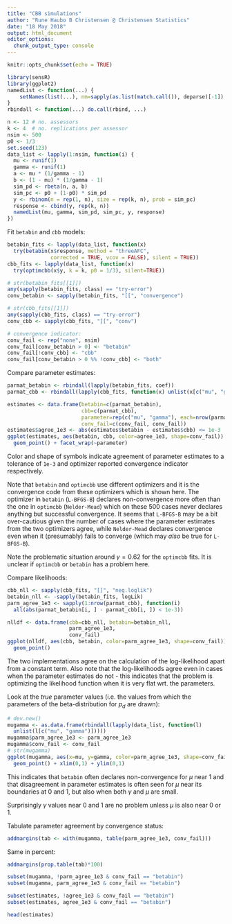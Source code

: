 ```yaml
---
title: "CBB simulations"
author: "Rune Haubo B Christensen @ Christensen Statistics"
date: "18 May 2018"
output: html_document
editor_options: 
  chunk_output_type: console
---
```


```r
knitr::opts_chunk$set(echo = TRUE)
```

```r
library(sensR)
library(ggplot2)
namedList <- function(...) {
    setNames(list(...), nm=sapply(as.list(match.call()), deparse)[-1])
}
rbindall <- function(...) do.call(rbind, ...)
```

```r
n <- 12 # no. assessors
k <- 4  # no. replications per assessor
nsim <- 500
p0 <- 1/3
set.seed(123)
data_list <- lapply(1:nsim, function(i) {
  mu <- runif(1)
  gamma <- runif(1)
  a <- mu * (1/gamma - 1)
  b <- (1 - mu) * (1/gamma - 1)
  sim_pd <- rbeta(n, a, b)
  sim_pc <- p0 + (1-p0) * sim_pd
  y <- rbinom(n = rep(1, n), size = rep(k, n), prob = sim_pc)
  response <- cbind(y, rep(k, n))
  namedList(mu, gamma, sim_pd, sim_pc, y, response)
})
```

Fit `betabin` and `cbb` models:
```r
betabin_fits <- lapply(data_list, function(x) 
  try(betabin(x$response, method = "threeAFC", 
              corrected = TRUE, vcov = FALSE), silent = TRUE))
cbb_fits <- lapply(data_list, function(x) 
  try(optimcbb(x$y, k = k, p0 = 1/3), silent=TRUE))
```

```r
# str(betabin_fits[[1]])
any(sapply(betabin_fits, class) == "try-error")
conv_betabin <- sapply(betabin_fits, "[[", "convergence")

# str(cbb_fits[[1]])
any(sapply(cbb_fits, class) == "try-error")
conv_cbb <- sapply(cbb_fits, "[[", "conv")

# convergence indicator:
conv_fail <- rep("none", nsim)
conv_fail[conv_betabin > 0] <- "betabin"
conv_fail[!conv_cbb] <- "cbb"
conv_fail[conv_betabin > 0 %% !conv_cbb] <- "both"
```

Compare parameter estimates:
```r
parmat_betabin <- rbindall(lapply(betabin_fits, coef))
parmat_cbb <- rbindall(lapply(cbb_fits, function(x) unlist(x[c("mu", "gamma")])))

estimates <- data.frame(betabin=c(parmat_betabin),
                        cbb=c(parmat_cbb),
                        parameter=rep(c("mu", "gamma"), each=nrow(parmat_cbb)),
                        conv_fail=c(conv_fail, conv_fail))
estimates$agree_1e3 <- abs(estimates$betabin - estimates$cbb) <= 1e-3
ggplot(estimates, aes(betabin, cbb, color=agree_1e3, shape=conv_fail)) + 
  geom_point() + facet_wrap(~parameter)
```

Color and shape of symbols indicate agreement of parameter estimates to a tolerance of `1e-3` and optimizer reported convergence indicator respectively.

Note that `betabin` and `optimcbb` use different optimizers and it is the convergence code from these optimizers which is shown here. The optimizer in `betabin` (`L-BFGS-B`) declares non-convergence more often than the one in `optimcbb` (`Nelder-Mead`) which on these 500 cases never declares anything but successful convergence. It seems that `L-BFGS-B` may be a bit over-cautious given the number of cases where the parameter estimates from the two optimizers agree, while `Nelder-Mead` declares convergence even when it (presumably) fails to converge (which may _also_ be true for `L-BFGS-B`). 

Note the problematic situation around $\gamma = 0.62$ for the `optimcbb` fits. It is unclear if `optimcbb` or `betabin` has a problem here. 

Compare likelihoods:
```r
cbb_nll <- sapply(cbb_fits, "[[", "neg.loglik")
betabin_nll <- -sapply(betabin_fits, logLik)
parm_agree_1e3 <- sapply(1:nrow(parmat_cbb), function(i) 
  all(abs(parmat_betabin[i, ] - parmat_cbb[i, ]) < 1e-3))

nlldf <- data.frame(cbb=cbb_nll, betabin=betabin_nll,
                    parm_agree_1e3,
                    conv_fail)
ggplot(nlldf, aes(cbb, betabin, color=parm_agree_1e3, shape=conv_fail)) + 
  geom_point()
```

The two implementations agree on the calculation of the log-likelihood apart from a constant term. Also note that the log-likelihoods agree even in cases when the parameter estimates do not - this indicates that the problem is optimizing the likelihood function when it is very flat wrt. the parameters. 

Look at the _true_ parameter values (i.e. the values from which the parameters of the beta-distribution for $p_d$ are drawn):
```r
# dev.new()
mugamma <- as.data.frame(rbindall(lapply(data_list, function(l) 
  unlist(l[c("mu", "gamma")]))))
mugamma$parm_agree_1e3 <- parm_agree_1e3
mugamma$conv_fail <- conv_fail
# str(mugamma)
ggplot(mugamma, aes(x=mu, y=gamma, color=parm_agree_1e3, shape=conv_fail)) + 
  geom_point() + xlim(0,1) + ylim(0,1)
```

This indicates that `betabin` often declares non-convergence for $\mu$ near 1 and that disagreement in parameter estimates is often seen for $\mu$ near its boundaries at 0 and 1, but also when both $\gamma$ and $\mu$ are small.

Surprisingly $\gamma$ values near 0 and 1 are no problem unless $\mu$ is also near 0 or 1. 

Tabulate parameter agreement by convergence status:
```r
addmargins(tab <- with(mugamma, table(parm_agree_1e3, conv_fail)))
```
Same in percent:
```r
addmargins(prop.table(tab)*100)
```

```r
subset(mugamma, !parm_agree_1e3 & conv_fail == "betabin")
subset(mugamma, parm_agree_1e3 & conv_fail == "betabin")

subset(estimates, !agree_1e3 & conv_fail == "betabin")
subset(estimates, agree_1e3 & conv_fail == "betabin")

head(estimates)
```


